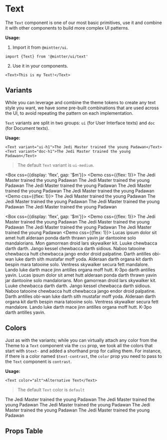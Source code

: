 
<Meta title="Components/Text" />

# Text

The `Text` component is one of our most basic primitives, use it and combine it
with other components to build more complex UI patterns.

**Usage:**

1. Import it from `@mintter/ui`.

```tsx
import {Text} from '@mintter/ui/text'
```

2. Use it in your components.

```tsx
<Text>This is my Text!</Text>
```

## Variants

While you can leverage and combine the theme tokens to create any text style you
want, we have some pre-built combinations that are used across the UI, to avoid
repeating the pattern on each implementation.

`Text` variants are split in two groups: `ui` (for User Interface texts) and
`doc` (for Document texts).

**Usage:**

```tsx
<Text variant="ui-h1">The Jedi Master trained the young Padawan</Text>
<Text variant="doc-h1">The Jedi Master trained the young Padawan</Text>
```

> The default `Text` variant is `ui-medium`.

<Box css={{display: 'flex', gap: '$m'}}>
  <Demo css={{flex: 1}}>
    <DemoItem title="ui-huge">
      <Text variant="ui-huge">The Jedi Master trained the young Padawan</Text>
    </DemoItem>
    <DemoItem title="ui-h1">
      <Text variant="ui-h1">The Jedi Master trained the young Padawan</Text>
    </DemoItem>
    <DemoItem title="ui-h2">
      <Text variant="ui-h2">The Jedi Master trained the young Padawan</Text>
    </DemoItem>
    <DemoItem title="ui-h3">
      <Text variant="ui-h3">The Jedi Master trained the young Padawan</Text>
    </DemoItem>
    <DemoItem title="ui-h4">
      <Text variant="ui-h4">The Jedi Master trained the young Padawan</Text>
    </DemoItem>
  </Demo>
  <Demo css={{flex: 1}}>
    <DemoItem title="ui-large">
      <Text variant="ui-large">The Jedi Master trained the young Padawan</Text>
    </DemoItem>
    <DemoItem title="ui-medium">
      <Text variant="ui-medium">The Jedi Master trained the young Padawan</Text>
    </DemoItem>
    <DemoItem title="ui-small">
      <Text variant="ui-small">The Jedi Master trained the young Padawan</Text>
    </DemoItem>
    <DemoItem title="ui-tiny">
      <Text variant="ui-tiny">The Jedi Master trained the young Padawan</Text>
    </DemoItem>
  </Demo>
</Box>

<Box css={{display: 'flex', gap: '$m'}}>
  <Demo css={{flex: 1}}>
    <DemoItem title="doc-huge">
      <Text variant="doc-huge">The Jedi Master trained the young Padawan</Text>
    </DemoItem>
    <DemoItem title="doc-h1">
      <Text variant="doc-h1">The Jedi Master trained the young Padawan</Text>
    </DemoItem>
    <DemoItem title="doc-h2">
      <Text variant="doc-h2">The Jedi Master trained the young Padawan</Text>
    </DemoItem>
    <DemoItem title="doc-h3">
      <Text variant="doc-h3">The Jedi Master trained the young Padawan</Text>
    </DemoItem>
  </Demo>
  <Demo css={{flex: 1}}>
    <DemoItem title="doc-large">
      <Text variant="doc-large">
        Lucas ipsum dolor sit amet hutt alderaan ponda darth thrawn yavin jar
        dantooine solo mandalorians. Mon gamorrean droid lars skywalker kit.
        Luuke chewbacca darth darth. Jango kessel chewbacca darth sidious. Naboo
        tatooine chewbacca hutt chewbacca jango endor droid palpatine. Darth
        antilles obi-wan luke darth sith mustafar moff yoda. Alderaan darth
        organa kit darth bespin mara tatooine solo. Ventress skywalker secura
        fett mandalore. Lando luke darth mace jinn antilles organa moff hutt.
        K-3po darth antilles yavin.
      </Text>
    </DemoItem>
    <DemoItem title="doc-small">
      <Text variant="doc-small">
        Lucas ipsum dolor sit amet hutt alderaan ponda darth thrawn yavin jar
        dantooine solo mandalorians. Mon gamorrean droid lars skywalker kit.
        Luuke chewbacca darth darth. Jango kessel chewbacca darth sidious. Naboo
        tatooine chewbacca hutt chewbacca jango endor droid palpatine. Darth
        antilles obi-wan luke darth sith mustafar moff yoda. Alderaan darth
        organa kit darth bespin mara tatooine solo. Ventress skywalker secura
        fett mandalore. Lando luke darth mace jinn antilles organa moff hutt.
        K-3po darth antilles yavin.
      </Text>
    </DemoItem>
  </Demo>
</Box>

## Colors

Just as with the variants; while you can virtually attach any color from the
Theme to a `Text` component via the `css` prop, we took all the colors that
start with `$text-` and added a shorthand prop for calling them. For instance,
if there is a color named `$text-contrast`, the `color` prop you need to pass to
the `Text` component is `contrast`.

**Usage:**

```tsx
<Text color="alt">Alternative Text</Text>
```

> The default `Text` color is `default`

<Demo>
  <DemoItem title="default">
    <Text color="default">The Jedi Master trained the young Padawan</Text>
  </DemoItem>
  <DemoItem title="alt">
    <Text color="alt">The Jedi Master trained the young Padawan</Text>
  </DemoItem>
  <DemoItem title="mutted">
    <Text color="mutted">The Jedi Master trained the young Padawan</Text>
  </DemoItem>
  <DemoItem title="opposite">
    <Text color="opposite" css={{backgroundColor: '$background-opposite'}}>
      The Jedi Master trained the young Padawan
    </Text>
  </DemoItem>
  <DemoItem title="contrast">
    <Text color="contrast">The Jedi Master trained the young Padawan</Text>
  </DemoItem>
</Demo>

## Props Table

<ArgsTable of={Text} />
